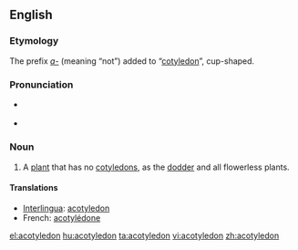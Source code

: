 ==English==

===Etymology===
The prefix ''[[a-]]'' (meaning “not”) added to “[[cotyledon]]”, cup-shaped.

===Pronunciation===
* {{a|US}} {{IPA|/ˈeɪ.kɔt.l̩.iːdˌn̩/}}
* {{SAMPA|/"eIkQt@li:d=n/}}

===Noun===
{{en-noun}}

# {{botany}} A [[plant]] that has no [[cotyledon]]s, as the [[dodder]] and all flowerless plants.

====Translations====
* [[Interlingua]]: [[acotyledon]]
* French: [[acotylédone]] {{f}}

[[el:acotyledon]]
[[hu:acotyledon]]
[[ta:acotyledon]]
[[vi:acotyledon]]
[[zh:acotyledon]]